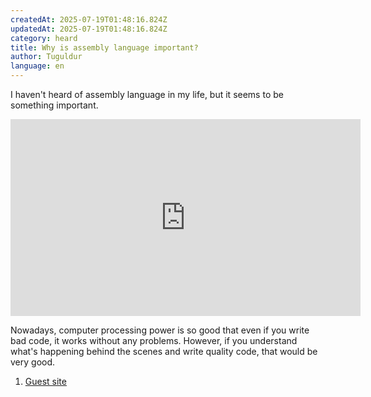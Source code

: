 ```yaml
---
createdAt: 2025-07-19T01:48:16.824Z
updatedAt: 2025-07-19T01:48:16.824Z
category: heard
title: Why is assembly language important?
author: Tuguldur
language: en
---
```


I haven't heard of assembly language in my life, but it seems to be something important.

<iframe
  width="560"
  height="315"
  src="https://www.youtube.com/embed/ZTuB4aUHe5s?si=5mkCjcD6nS7x0hSg"
  title="YouTube video player"
  frameBorder="0"
  allow="accelerometer; autoplay; clipboard-write; encrypted-media; gyroscope; picture-in-picture; web-share"
  referrerPolicy="strict-origin-when-cross-origin"
  allowFullScreen
></iframe>

Nowadays, computer processing power is so good that even if you write bad code, it works without any problems. However, if you understand what's happening behind the scenes and write quality code, that would be very good.

1. [Guest site](https://randallhyde.com/#First%20Page)
